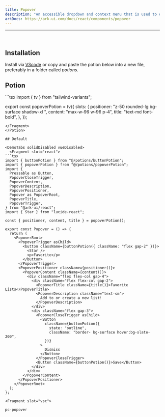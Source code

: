 ```yaml
---
title: Popover
description: "An accessible dropdown and context menu that is used to display a list of actions or options that a user can choose."
arkDocs: https://ark-ui.com/docs/react/components/popover
---
```

---


<div class="p-4 w-full flex justify-center items-center bg-surface-2 rounded-md">
    <div className="not-prose flex items-center w-full justify-center">
      <Popover client:only="react"/>
    </div>
</div>

<br />

## Installation

Install via [VScode](/docs/getting-started/vsc) or copy and paste the potion below into a new file, preferably in a folder called *potions*.

## Potion 

<Potion>
<Fragment slot="contentSlot">
```tsx
import { tv } from "tailwind-variants";

export const popoverPotion = tv({
  slots: {
    positioner: "z-50 rounded-lg bg-surface shadow-xl ",
    content: "max-w-96  w-96 p-4",
    title: "text-md font-bold",
  },
});

```
</Fragment>
</Potion>

## Default 

<DemoTabs solidDisabled vueDisabled>
  <Fragment slot="react">
```tsx
import { buttonPotion } from "@/potions/buttonPotion";
import { popoverPotion } from "@/potions/popoverPotion";
import {
  Pressable as Button,
  PopoverCloseTrigger,
  PopoverContent,
  PopoverDescription,
  PopoverPositioner,
  Popover as PopoverRoot,
  PopoverTitle,
  PopoverTrigger,
} from "@ark-ui/react";
import { Star } from "lucide-react";

const { positioner, content, title } = popoverPotion();

export const Popover = () => {
  return (
    <PopoverRoot>
      <PopoverTrigger asChild>
        <button className={buttonPotion({ className: "flex gap-2" })}>
          <Star />
          <p>Favorite</p>
        </button>
      </PopoverTrigger>
      <PopoverPositioner className={positioner()}>
        <PopoverContent className={content()}>
          <div className="flex flex-col gap-4">
            <div className="flex flex-col gap-2">
              <PopoverTitle className={title()}>Favorite Lists</PopoverTitle>
              <PopoverDescription className="text-sm">
                Add to or create a new list!
              </PopoverDescription>
            </div>
            <div className="flex gap-3">
              <PopoverCloseTrigger asChild>
                <Button
                  className={buttonPotion({
                    state: "outline",
                    className: "border- bg-surface hover:bg-slate-200",
                  })}
                >
                  Dismiss
                </Button>
              </PopoverCloseTrigger>
              <Button className={buttonPotion()}>Save</Button>
            </div>
          </div>
        </PopoverContent>
      </PopoverPositioner>
    </PopoverRoot>
  );
};

```
  </Fragment>

    <Fragment slot="vsc">
```bash
pc-popover
```
  </Fragment>
</DemoTabs>